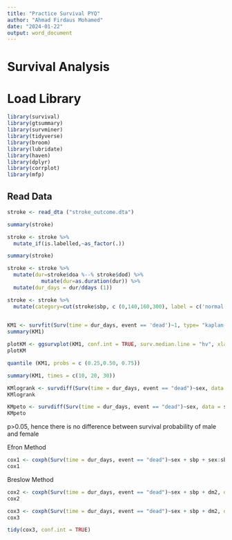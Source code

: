 ```yaml
---
title: "Practice Survival PYQ"
author: "Ahmad Firdaus Mohamed"
date: "2024-01-22"
output: word_document
---
```


# Survival Analysis

# Load Library

```r
library(survival)
library(gtsummary)
library(survminer)
library(tidyverse)
library(broom)
library(lubridate)
library(haven)
library(dplyr)
library(corrplot)
library(mfp)
```

## Read Data

```r
stroke <- read_dta ("stroke_outcome.dta")
```

```r
summary(stroke)
```

```r
stroke <- stroke %>%
  mutate_if(is.labelled,~as_factor(.))
```

```r
summary(stroke)
```

```r
stroke <- stroke %>%
  mutate(dur=stroke$doa %--% stroke$dod) %>%
           mutate(dur=as.duration(dur)) %>%
  mutate(dur_days = dur/ddays (1))

```

```r
stroke <- stroke %>% 
  mutate(category=cut(stroke$sbp, c (0,140,160,300), label = c('normal', 'hpt1','hpt2')))
  
```

```r
KM1 <- survfit(Surv(time = dur_days, event == 'dead')~1, type= "kaplan-meier", data = stroke)
summary(KM1)
```

```r
plotKM <- ggsurvplot(KM1, conf.int = TRUE, surv.median.line = "hv", xlab="days") ##surv.median.line = "hv", xlab("Days"), ylab= "survival probability", break.time.by = 20, risk.table =T)
plotKM
```

```r
quantile (KM1, probs = c (0.25,0.50, 0.75))
```

```r
summary(KM1, times = c(10, 20, 30))
```

```r
KMlogrank <- survdiff(Surv(time = dur_days, event == "dead")~sex, data = stroke, rho = 0)
KMlogrank
```

```r
KMpeto <- survdiff(Surv(time = dur_days, event == "dead")~sex, data = stroke, rho = 1)
KMpeto
```

p\>0.05, hence there is no difference between survival probability of male and female

Efron Method

```r
cox1 <- coxph(Surv(time = dur_days, event == "dead")~sex + sbp + sex:sbp, data = stroke)
cox1
```

Breslow Method

```r
cox2 <- coxph(Surv(time = dur_days, event == "dead")~sex + sbp + dm2, data = stroke, method = 'breslow')
cox2
```

```r
cox3 <- coxph(Surv(time = dur_days, event == "dead")~sex + sbp + dm2, data = stroke, method = 'breslow')
cox3
```

```r
tidy(cox3, conf.int = TRUE)
```
